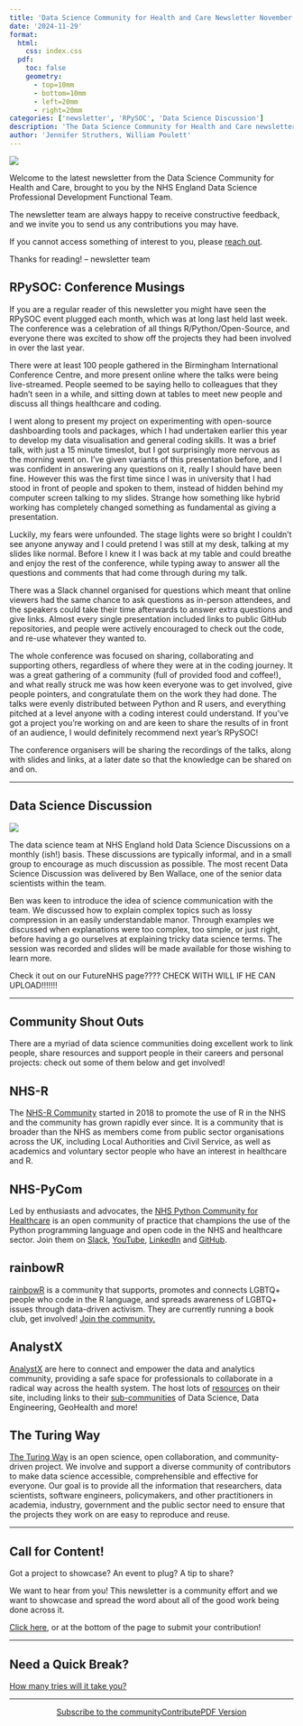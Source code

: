 ```yaml
---
title: 'Data Science Community for Health and Care Newsletter November 2024'
date: '2024-11-29'
format:
  html:
    css: index.css
  pdf:
    toc: false
    geometry: 
      - top=10mm
      - bottom=10mm
      - left=20mm
      - right=20mm
categories: ['newsletter', 'RPySOC', 'Data Science Discussion']
description: 'The Data Science Community for Health and Care newsletter for November 2024'
author: 'Jennifer Struthers, William Poulett'
---
```


![](../../images/banner_nov.png)

Welcome to the latest newsletter from the Data Science Community for Health and Care, brought to you by the NHS England Data Science Professional Development Functional Team. 

The newsletter team are always happy to receive constructive feedback, and we invite you to send us any contributions you may have. 

If you cannot access something of interest to you, please [reach out](https://github.com/nhsengland/datascience-pd-newsletter/issues/new){target="_blank"}. 

Thanks for reading! – newsletter team 

<div class="section-heading">
# RPySOC: Conference Musings
</div>

If you are a regular reader of this newsletter you might have seen the RPySOC event plugged each month, which was at long last held last week. The conference was a celebration of all things R/Python/Open-Source, and everyone there was excited to show off the projects they had been involved in over the last year.

There were at least 100 people gathered in the Birmingham International Conference Centre, and more present online where the talks were being live-streamed. People seemed to be saying hello to colleagues that they hadn't seen in a while, and sitting down at tables to meet new people and discuss all things healthcare and coding.

I went along to present my project on experimenting with open-source dashboarding tools and packages, which I had undertaken earlier this year to develop my data visualisation and general coding skills. It was a brief talk, with just a 15 minute timeslot, but I got surprisingly more nervous as the morning went on. I've given variants of this presentation before, and I was confident in answering any questions on it, really I should have been fine. However this was the first time since I was in university that I had stood in front of people and spoken to them, instead of hidden behind my computer screen talking to my slides. Strange how something like hybrid working has completely changed something as fundamental as giving a presentation. 

Luckily, my fears were unfounded. The stage lights were so bright I couldn't see anyone anyway and I could pretend I was still at my desk, talking at my slides like normal. Before I knew it I was back at my table and could breathe and enjoy the rest of the conference, while typing away to answer all the questions and comments that had come through during my talk.

There was a Slack channel organised for questions which meant that online viewers had the same chance to ask questions as in-person attendees, and the speakers could take their time afterwards to answer extra questions and give links. Almost every single presentation included links to public GitHub repositories, and people were actively encouraged to check out the code, and re-use whatever they wanted to. 

The whole conference was focused on sharing, collaborating and supporting others, regardless of where they were at in the coding journey. It was a great gathering of a community (full of provided food and coffee!), and what really struck me was how keen everyone was to get involved, give people pointers, and congratulate them on the work they had done. The talks were evenly distributed between Python and R users, and everything pitched at a level anyone with a coding interest could understand. If you've got a project you're working on and are keen to share the results of in front of an audience, I would definitely recommend next year's RPySOC!


The conference organisers will be sharing the recordings of the talks, along with slides and links, at a later date so that the knowledge can be shared on and on.

___

<div class="section-heading">
# Data Science Discussion 
</div>

![](sci_comm.png)

The data science team at NHS England hold Data Science Discussions on a monthly (ish!) basis. These discussions are typically informal, and in a small group to encourage as much discussion as possible. The most recent Data Science Discussion was delivered by Ben Wallace, one of the senior data scientists within the  team. 

Ben was keen to introduce the idea of science communication with the team. We discussed how to explain complex topics such as lossy compression in an easily understandable manor. Through examples we discussed when explanations were too complex, too simple, or just right, before having a go ourselves at explaining tricky data science terms. The session was recorded and slides will be made available for those wishing to learn more.

Check it out on our FutureNHS page???? CHECK WITH WILL IF HE CAN UPLOAD!!!!!!!

___


<div class="section-heading">
# Community Shout Outs
</div>

There are a myriad of data science communities doing excellent work to link people, share resources and support people in their careers and personal projects: check out some of them below and get involved!

## NHS-R
The [NHS-R Community](https://nhsrcommunity.com/){target="_blank"} started in 2018 to promote the use of R in the NHS and the community has grown rapidly ever since. It is a community that is broader than the NHS as members come from public sector organisations across the UK, including Local Authorities and Civil Service, as well as academics and voluntary sector people who have an interest in healthcare and R.

## NHS-PyCom
Led by enthusiasts and advocates, the [NHS Python Community for Healthcare](https://nhs-pycom.net/){target="_blank"} is an open community of practice that champions the use of the Python programming language and open code in the NHS and healthcare sector. Join them on [Slack](https://join.slack.com/t/nhs-pycom/shared_invite/zt-z6h1hszo-3_w68FdalVM2EATVVdgCuw){target="_blank"}, [YouTube](https://www.youtube.com/channel/UC_jacmsGNZQR5BPP7h0EtXw/video), [LinkedIn](https://www.linkedin.com/company/nhs-python-community/posts/){target="_blank"} and [GitHub](https://github.com/nhs-pycom){target="_blank"}.

## rainbowR
[rainbowR](https://rainbowr.org/){target="_blank"} is a community that supports, promotes and connects LGBTQ+ people who code in the R language, and spreads awareness of LGBTQ+ issues through data-driven activism. They are currently running a book club, get involved! [Join the community.](https://docs.google.com/forms/d/1y7SOWE3IW-fpR_5Cd4mK-CMUpFZ-hvhY4cTj34JqTVE/viewform?edit_requested=true){target="_blank"}

## AnalystX
[AnalystX](https://analystx.uk/){target="_blank"} are here to connect and empower the data and analytics community, providing a safe space for professionals to collaborate in a radical way across the health system. The host lots of [resources](https://analystx.uk/resources){target="_blank"} on their site, including links to their [sub-communities](https://communities.analystx.uk/){target="_blank"} of Data Science, Data Engineering, GeoHealth and more!

## The Turing Way
[The Turing Way](https://book.the-turing-way.org/index.html){target="_blank"} is an open science, open collaboration, and community-driven project. We involve and support a diverse community of contributors to make data science accessible, comprehensible and effective for everyone. Our goal is to provide all the information that researchers, data scientists, software engineers, policymakers, and other practitioners in academia, industry, government and the public sector need to ensure that the projects they work on are easy to reproduce and reuse.

___

<div class="section-heading">
# Call for Content!
</div>

Got a project to showcase? An event to plug? A tip to share?

We want to hear from you! This newsletter is a community effort and we want to showcase and spread the word about all of the good work being done across it.

[Click here](https://github.com/nhsengland/datascience-pd-newsletter/issues/new?assignees=&labels=&projects=&template=suggest-some-newsletter-content-.md&title=){target="_blank"}, or at the bottom of the page to submit your contribution!

___

<div class="section-heading">
# Need a Quick Break?
</div>

[How many tries will it take you?](https://mywordle.strivemath.com/?word=pfrly){target="_blank"}

___

<div style="text-align: center;">

[Subscribe to the community](https://forms.office.com/pages/responsepage.aspx?id=slTDN7CF9UeyIge0jXdO48pr_29hyJFKpCZ7SYYvjeFUNUVPMUk0STlDRlJMNklIWEI3V0NZVTZXVS4u&route=shorturl){.btn-action-primary .btn-action .btn .btn-success .btn-lg role="button"}[Contribute](https://github.com/nhsengland/datascience-pd-newsletter/issues/new?assignees=&labels=&projects=&template=suggest-some-newsletter-content-.md&title=){.btn-action-primary .btn-action .btn .btn-info .btn-lg role="button" target="_blank"}[PDF Version](./newsletter.pdf){.btn-action-primary .btn-action .btn .btn-info .btn-lg role="button" target="_blank"}
</div>

